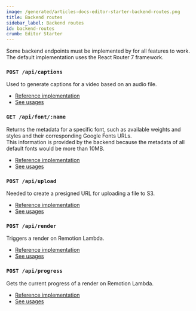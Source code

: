 ```yaml
---
image: /generated/articles-docs-editor-starter-backend-routes.png
title: Backend routes
sidebar_label: Backend routes
id: backend-routes
crumb: Editor Starter
---
```


Some backend endpoints must be implemented by for all features to work.  
The default implementation uses the React Router 7 framework.

### `POST /api/captions`

Used to generate captions for a video based on an audio file.

- [Reference implementation](https://github.com/remotion-dev/editor-starter/blob/main/src/app/routes/api/captions.ts)
- [See usages](https://github.com/search?q=repo%3Aremotion-dev%2Feditor-starter%20%2Fapi%2Fcaptions&type=code)

### `GET /api/font/:name`

Returns the metadata for a specific font, such as available weights and styles and their corresponding Google Fonts URLs.  
This information is provided by the backend because the metadata of all default fonts would be more than 10MB.

- [Reference implementation](https://github.com/remotion-dev/editor-starter/blob/main/src/app/routes/api/font.ts)
- [See usages](https://github.com/search?q=repo%3Aremotion-dev%2Feditor-starter%20%2Fapi%2Ffont&type=code)

### `POST /api/upload`

Needed to create a presigned URL for uploading a file to S3.

- [Reference implementation](https://github.com/remotion-dev/editor-starter/blob/main/src/app/routes/api/upload.ts)
- [See usages](https://github.com/search?q=repo%3Aremotion-dev%2Feditor-starter%20%2Fapi%2Fupload&type=code)

### `POST /api/render`

Triggers a render on Remotion Lambda.

- [Reference implementation](https://github.com/remotion-dev/editor-starter/blob/main/src/app/routes/api/render.ts)
- [See usages](https://github.com/search?q=repo%3Aremotion-dev%2Feditor-starter%20%2Fapi%2Frender&type=code)

### `POST /api/progress`

Gets the current progress of a render on Remotion Lambda.

- [Reference implementation](https://github.com/remotion-dev/editor-starter/blob/main/src/app/routes/api/progress.ts)
- [See usages](https://github.com/search?q=repo%3Aremotion-dev%2Feditor-starter%20%2Fapi%2Fprogress&type=code)
